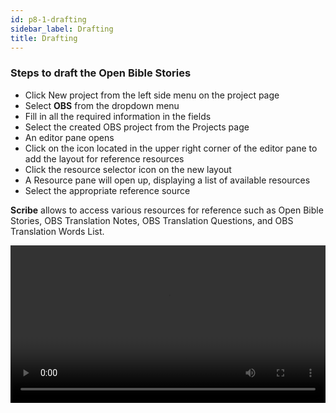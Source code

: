 ```yaml
---
id: p8-1-drafting
sidebar_label: Drafting
title: Drafting
---
```


### Steps to draft the Open Bible Stories ###

- Click New project from the left side menu on the project page
- Select **OBS** from the dropdown menu
- Fill in all the required information in the fields
- Select the created OBS project from the Projects page
- An editor pane opens
- Click on the icon located in the upper right corner of the editor pane to add the layout for reference resources
- Click the resource selector icon on the new layout
- A Resource pane will open up, displaying a list of available resources
- Select the appropriate reference source

**Scribe** allows to access various resources for reference such as Open Bible Stories, OBS Translation Notes, OBS Translation Questions, and OBS Translation Words List.

<video controls src="/0.5.5/en-obsdraft.mov" width="100%" type="video/mp4"/>


### Steps to download resources for reference ###

#### OPEN BIBLE STORIES 

- On the resource pane, click the resources selector on the top right side or **LOAD A MODULE** 
- Open Bible Stories will be selected by default 
- On the right pane, select the Resource tab
- Enter the desired language in the Select Language search bar and click on the **SAVE FILTER** button
- The selected language resource will appear below
- Click on the download button located on the right side of the selected resource 
- After a successful download, a message will appear, confirming the successful download of the resource
- The downloaded Bible story will now appear in the **OBS** tab 
- Select the resource from the OBS section by clicking on it

The selected resource will be displayed in the layout, allowing the user to refer to it as needed

### Steps to upload the resources from local device ###

- Click on the **COLLECTION** tab to import resources from the local device
- Click on **Select Folder**
- Select the file from local drive to upload
- Click **Upload**
- The uploaded file will appear in OBS tab

**To download reference resource for OBS Translation Notes, OBS Translation Questions, and OBS Translation Words**

- Select the required reference resource 
- A list of reference resources will show in the right pane
- Select the resource by hovering over the resource
- Click the **download** Icon<img src="/assets/donldicc.png" width="20px" alt=""/>
- After successfully downloading the resource, a notification message labeled "Resource download finished" will appear at the bottom left side of the screen
- The downloaded resource appears on top of the list in the downloaded section